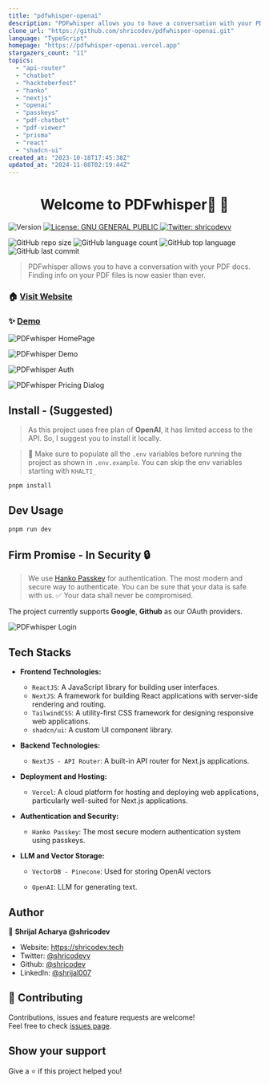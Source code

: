 ```yaml
---
title: "pdfwhisper-openai"
description: "PDFwhisper allows you to have a conversation with your PDF docs. Finding info on PDF files is now easier than ever. 🚀🔥 Most secure authentication measures using Passkeys🔑"
clone_url: "https://github.com/shricodev/pdfwhisper-openai.git"
language: "TypeScript"
homepage: "https://pdfwhisper-openai.vercel.app"
stargazers_count: "11"
topics:
  - "api-router"
  - "chatbot"
  - "hacktoberfest"
  - "hanko"
  - "nextjs"
  - "openai"
  - "passkeys"
  - "pdf-chatbot"
  - "pdf-viewer"
  - "prisma"
  - "react"
  - "shadcn-ui"
created_at: "2023-10-18T17:45:38Z"
updated_at: "2024-11-08T02:19:44Z"
---
```


<h1 align="center">Welcome to PDFwhisper🚀 👋</h1>
<p>
  <img alt="Version" src="https://img.shields.io/badge/version-0.1.0-blue.svg?cacheSeconds=2592000" />
  <a href="#" target="_blank">
    <img alt="License: GNU GENERAL PUBLIC" src="https://img.shields.io/badge/License-GNU GENERAL PUBLIC-yellow.svg" />
  </a>
  <a href="https://twitter.com/shricodevv" target="_blank">
    <img alt="Twitter: shricodevv" src="https://img.shields.io/twitter/follow/shricodevv.svg?style=social" />
  </a>
</p>

![GitHub repo size](https://img.shields.io/github/repo-size/shricodev/pdfwhisper-openai?style=plastic)
![GitHub language count](https://img.shields.io/github/languages/count/shricodev/pdfwhisper-openai?style=plastic)
![GitHub top language](https://img.shields.io/github/languages/top/shricodev/pdfwhisper-openai?style=plastic)
![GitHub last commit](https://img.shields.io/github/last-commit/shricodev/pdfwhisper-openai?color=red&style=plastic)

> PDFwhisper allows you to have a conversation with your PDF docs. Finding info on your PDF files is now easier than ever.

### 🏠 [Visit Website](https://pdfwhisper-openai.vercel.app)

### ✨ [Demo](https://pdfwhisper-openai.vercel.app)

![PDFwhisper HomePage](./public/images/readme-website-homepage.png)

![PDFwhisper Demo](./public/images/readme-pdf-chat.png)

![PDFwhisper Auth](./public/images/readme-auth.png)

![PDFwhisper Pricing Dialog](./public/images/readme-website-pricing-dialog.png)

## Install - (Suggested)

> As this project uses free plan of **OpenAI**, it has limited access to the API. So, I suggest you to install it locally.

> 🔴 Make sure to populate all the `.env` variables before running the project as shown in `.env.example`. You can skip the env variables starting with `KHALTI_`

```sh
pnpm install
```

## Dev Usage

```sh
pnpm run dev
```

## Firm Promise - In Security 🔒

> We use [Hanko Passkey](https://hanko.io) for authentication. The most modern and secure way to authenticate. You can be sure that your data is safe with us. ✅ Your data shall never be compromised.

The project currently supports **Google**, **Github** as our OAuth providers.

![PDFwhisper Login](./public/images/readme-website-oauth-providers.png)

## Tech Stacks

- **Frontend Technologies:**

  - `ReactJS`: A JavaScript library for building user interfaces.
  - `NextJS`: A framework for building React applications with server-side rendering and routing.
  - `TailwindCSS`: A utility-first CSS framework for designing responsive web applications.
  - `shadcn/ui`: A custom UI component library.

- **Backend Technologies:**

  - `NextJS - API Router`: A built-in API router for Next.js applications.

- **Deployment and Hosting:**

  - `Vercel`: A cloud platform for hosting and deploying web applications, particularly well-suited for Next.js applications.

- **Authentication and Security:**

  - `Hanko Passkey`: The most secure modern authentication system using passkeys.

- **LLM and Vector Storage:**

  - `VectorDB - Pinecone`: Used for storing OpenAI vectors

  - `OpenAI`: LLM for generating text.

## Author

👤 **Shrijal Acharya @shricodev**

- Website: https://shricodev.tech
- Twitter: [@shricodevv](https://twitter.com/shricodevv)
- Github: [@shricodev](https://github.com/shricodev)
- LinkedIn: [@shrijal007](https://linkedin.com/in/shrijal007)

## 🤝 Contributing

Contributions, issues and feature requests are welcome!<br />Feel free to check [issues page](https://github.com/shricodev/pdfwhisper-openai/issues).

## Show your support

Give a ⭐️ if this project helped you!


